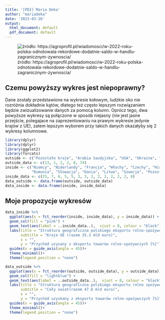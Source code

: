 ```yaml
---
title: '[PD2] Maria Deka'
author: "mariadeka"
date: '2023-03-20'
output:
  html_document: default
  pdf_document: default
---
```


![źródło: https://agroprofil.pl/wiadomosci/w-2022-roku-polska-odnotowala-rekordowe-dodatnie-saldo-w-handlu-zagranicznym-zywnoscia/](/Users/mariadeka/Downloads/struktura_geo.png)

## Czemu powyższy wykres jest niepoprawny?
Dane zostały przedstawione na wykresie kołowym, ludzkie oko nie rozróżnia dokładnie kątów, dlatego też często lepszym rozwiązaniem będzie zwizualizowanie danych za pomocą kolumn. Oprócz tego, dwa powyższe wykresy są połączone w sposób niejasny (nie jest jasne przejście, polegajace na zaprezentowaniu na prawym wykresie jedynie krajów z UE), zatem lepszym wyborem przy takich danych okazałyby się 2 wykresy kolumnowe.


```r
library(dplyr)
library(dplyr)
library(ggplot2)
library(forcats)
outside <- c("Pozostałe kraje", "Arabia Saudyjska", "USA", "Ukraina", "Wielka Brytania", "UE")
outside_data <- c(13, 1, 2, 2, 8, 74)
inside <- c("Niemcy", "Niderlandy", "Francja", "Włochy", "Czechy", "Hiszpania", "Belgia", "Węgry",
            "Rumunia", "Słowacja", "Dania", "Litwa", "Szwecja", "Pozostałe kraje UE")
inside_data <- c(25, 7, 6, 5, 5, 3, 3, 2, 2, 2, 2, 2, 2, 8)
data_outside <- data.frame(outside, outside_data)
data_inside <- data.frame(inside, inside_data)
```

## Moje propozycje wykresów
```r
data_inside %>%
  ggplot(aes(x = fct_reorder(inside, inside_data), y = inside_data)) +
  geom_col(fill = "pink") +
  geom_text(aes(label = ..inside_data..),  vjust = 0, colour = "black")+
  labs(title = "Struktura geograficzna polskiego eksportu rolno-spożywczego", 
       subtitle = "Kraje UE (razem 35.3 mld euro)",
       x = "",
       y = "Przychód uzysany z eksportu towarów rolno-spożywczych [%]") +
  guides(x = guide_axis(angle = 45))+
  theme_minimal()+
  theme(legend.position = "none")
```



```r
data_outside %>%
  ggplot(aes(x = fct_reorder(outside, outside_data), y = outside_data)) +
  geom_col(fill = "lightblue") +
  geom_text(aes(label = ..outside_data..),  vjust = 0, colour = "black")+
  labs(title = "Struktura geograficzna polskiego eksportu rolno spożywczego", 
       subtitle = "Cały świat(razem 47.6 mld euro)",
       x = "",
       y = "Przychód uzyskany z eksportu towarów rolno-spożywczych [%]") +
  guides(x = guide_axis(angle = 45))+
  theme_minimal()+
  theme(legend.position = "none")
```
